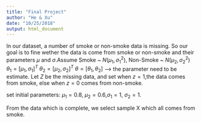 ```yaml
---
title: "Final Project"
author: "He & Xu"
date: "10/25/2018"
output: html_document
---
```


In our dataset, a number of smoke or non-smoke data is missing. So our goal is to fine wether the data is come from smoke or non-smoke and their parameters $\mu$ and $\sigma$.Assume Smoke ~ $N(\mu_1,\sigma_1^2)$, Non-Smoke ~ $N(\mu_2,\sigma_2^2)$ 
$\theta_1=[\mu_1,\sigma_1]^T$
$\theta_2=[\mu_2,\sigma_2]^T$
$\theta=[\theta_1,\theta_2]$ --> the parameter need to be estimate. 
Let $Z$ be the missing data, and set when $z=1$,the data comes from smoke, else when $z=0$ comes from non-smoke. 

set initial parameters:
$\mu_1=0.8$, $\mu_2=0.6$,$\sigma_1=1$, $\sigma_2=1$. 

From the data which is complete, we select sample X which all comes from smoke.





